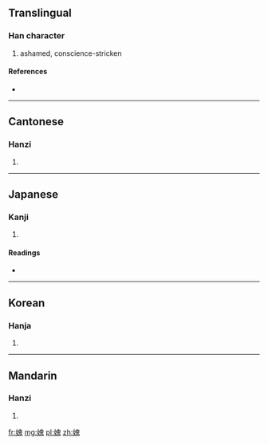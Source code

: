 {{also|愧}}
==Translingual==

===Han character===
{{Han char|rn=38|rad=女|as=10|sn=13|four=4641<sub>3</sub>|canj=女竹山戈 (VHUI)}}

# ashamed, conscience-stricken

====References====
* {{Han ref|kx=0268.310|dkj=06600|dj=0536.060|hdz=21067.030|uh=5ABF|ud=23231|bh=DCFB|bd=56571}}

----

==Cantonese==

===Hanzi===
{{yue-hanzi|jyut=|y=kwai3}}

# {{defn|lang=yue|sort=女10}}

----

==Japanese==

===Kanji===
{{ja-kanji|grade=|rs=女10}}

# {{defn|lang=ja|sort=女10}}

====Readings====
* {{ja-readings|on=[[き]] (ki)|kun=[[はじる]] (hajiru), [[はずかしめる]] (hazukashimeru), [[とがめる]] (togameru)}}

----

==Korean==

===Hanja===
{{ko-hanja|hangeul=괴|rv=goe|mr=koe}}

# {{defn|lang=ko|sort=女10}}

----

==Mandarin==

===Hanzi===
{{cmn-hanzi|pin=[[kuì]] ([[kui4]])|wg=k'uei<sup>4</sup>}}

# {{defn|lang=cmn|sort=女10}}

[[fr:媿]]
[[mg:媿]]
[[pl:媿]]
[[zh:媿]]